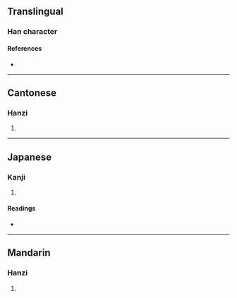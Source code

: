 {{character info/new}}
==Translingual==

===Han character===
{{Han char|rn=46|rad=山|as=10|sn=13|four=26794|canj=UHUD|ids=⿰山臬}}

====References====
* {{Han ref|kx=0317.450|dkj=08367|dj=0618.140|hdz=10790.210|uh=5D72|ud=23922|bh=DD51|bd=56657}}

----

==Cantonese==

===Hanzi===
{{yue-hanzi|jyut=[[jit6]]|y=yit6}}

# {{rfdef|yue|sort=山10}}

----

==Japanese==

===Kanji===
{{ja-kanji|grade=|rs=山10}}

# {{rfdef|ja|sort=山10}}

====Readings====
* {{ja-readings|on=[[げつ]] (getsu), [[げち]] (gechi)|kun=}}

----

==Mandarin==

===Hanzi===
{{cmn-hanzi|pin=[[niè]] ([[nie4]])|wg=nieh<sup>4</sup>}}

# {{rfdef|cmn|sort=山10}}